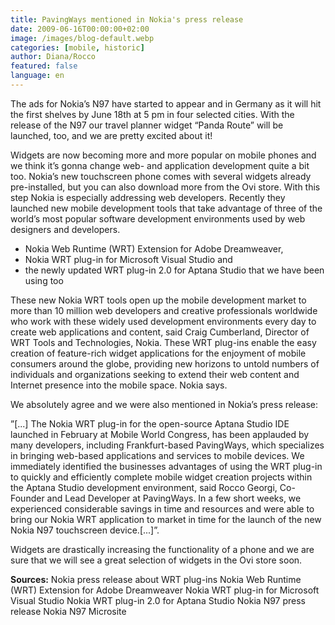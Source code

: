 ```yaml
---
title: PavingWays mentioned in Nokia's press release
date: 2009-06-16T00:00:00+02:00
image: /images/blog-default.webp
categories: [mobile, historic]
author: Diana/Rocco
featured: false
language: en
---
```


<div class="entry-content">
The ads for Nokia’s N97 have started to appear and in Germany as it will hit the first shelves by June 18th at 5 pm in four selected cities. With the release of the N97 our travel planner widget “Panda Route” will be launched, too, and we are pretty excited about it!



Widgets are now becoming more and more popular on mobile phones and we think it’s gonna change web- and application development quite a bit too. Nokia’s new touchscreen phone comes with several widgets already pre-installed, but you can also download more from the Ovi store. With this step Nokia is especially addressing web developers. Recently they launched new mobile development tools that take advantage of three of the world’s most popular software development environments used by web designers and developers.<ul>	<li>Nokia Web Runtime (WRT) Extension for Adobe Dreamweaver,</li>	<li>Nokia WRT plug-in for Microsoft Visual Studio and</li>	<li>the newly updated WRT plug-in 2.0 for Aptana Studio that we have been using too</li></ul>

These new Nokia WRT tools open up the mobile development market to more than 10 million web developers and creative professionals worldwide who work with these widely used development environments every day to create web applications and content, said Craig Cumberland, Director of WRT Tools and Technologies, Nokia. These WRT plug-ins enable the easy creation of feature-rich widget applications for the enjoyment of mobile consumers around the globe, providing new horizons to untold numbers of individuals and organizations seeking to extend their web content and Internet presence into the mobile space. Nokia says.



We absolutely agree and we were also mentioned in Nokia’s press release:



”[...] The Nokia WRT plug-in for the open-source Aptana Studio IDE launched in February at Mobile World Congress, has been applauded by many developers, including Frankfurt-based PavingWays, which specializes in bringing web-based applications and services to mobile devices. We immediately identified the businesses advantages of using the WRT plug-in to quickly and efficiently complete mobile widget creation projects within the Aptana Studio development environment, said Rocco Georgi, Co-Founder and Lead Developer at PavingWays. In a few short weeks, we experienced considerable savings in time and resources and were able to bring our Nokia WRT application to market in time for the launch of the new Nokia N97 touchscreen device.[...]”.



Widgets are drastically increasing the functionality of a phone and we are sure that we will see a great selection of widgets in the Ovi store soon.

**Sources:** Nokia press release about WRT plug-insNokia Web Runtime (WRT) Extension for Adobe DreamweaverNokia WRT plug-in for Microsoft Visual StudioNokia WRT plug-in 2.0 for Aptana StudioNokia N97 press releaseNokia N97 Microsite
</div>

